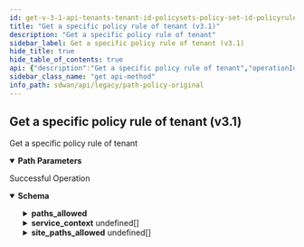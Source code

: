 ```yaml
---
id: get-v-3-1-api-tenants-tenant-id-policysets-policy-set-id-policyrules-policy-rule-id
title: "Get a specific policy rule of tenant (v3.1)"
description: "Get a specific policy rule of tenant"
sidebar_label: Get a specific policy rule of tenant (v3.1)
hide_title: true
hide_table_of_contents: true
api: {"description":"Get a specific policy rule of tenant","operationId":"get-v3.1-api-tenants-tenant_id-policysets-policy_set_id-policyrules-policy_rule_id","parameters":[{"description":"Tenant Id","in":"path","name":"tenant_id","required":true,"schema":{"description":"Tenant Id","type":"string"}},{"description":"Policy Set Id","in":"path","name":"policy_set_id","required":true,"schema":{"description":"Policy Set Id","type":"string"}},{"description":"Policy Rule Id","in":"path","name":"policy_rule_id","required":true,"schema":{"description":"Policy Rule Id","type":"string"}}],"responses":{"200":{"content":{"application/json":{"schema":{"properties":{"app_def_id":{"description":"App Def Id: Required(error = APP_DEF_ID_REQD: App def ID required.) Size(max = 30, error = APP_DEF_ID_EXCEEDS_LIMIT: App def ID exceeds limit., min = 0) Pattern(error = ID_HAS_INVALID_CHARS: ID has invalid chars., regexp = [0-9]*) ","type":"string"},"app_def_name":{"description":"App Def Name","type":"string"},"default_rule":{"description":"Default Rule: JsonIgnore(value = true) ","type":"boolean"},"description":{"description":"Description: Size(max = 256, error = POLICY_RULE_DESCRIPTION_EXCEEDS_LIMIT: Policy rule description exceeds limit., min = 0) ","type":"string"},"disabled":{"description":"Disabled","type":"boolean"},"disabled_reason":{"description":"Disabled Reason: Size(max = 5000, DISABLED_REASON_INVALID_0001, min = 0) ","type":"string"},"id":{"type":"string"},"inactive":{"description":"Inactive","type":"boolean"},"inactive_reason":{"description":"Inactive Reason: Size(max = 5000, INACTIVE_REASON_INVALID_0001, min = 0) ","type":"string"},"lan_network_ids":{"description":"Lan Network Ids","items":{"description":"Lan Network Ids","type":"string"},"type":"array"},"name":{"description":"Name: Required(error = POLICY_RULE_NAME_REQD: Policy rule name required.) Size(max = 128, error = POLICY_RULE_NAME_EXCEEDS_LIMIT: Policy rule name exceeds limit., min = 0) ","type":"string"},"network_context_id":{"description":"Network Context Id: Size(max = 30, error = NETWORK_CONTEXT_ID_EXCEEDS_LIMIT: Network context id exceeeds limit., min = 0) Pattern(error = ID_HAS_INVALID_CHARS: ID has invalid chars., regexp = [0-9]*) ","type":"string"},"paths_allowed":{"description":"Paths Allowed: Required(error = PATHS_ALLOWED_REQUIRED: Paths allowed is required.) Valid ","properties":{"active_paths":{"description":"Active Paths: Valid NotNull(error = NETWORKPOLICY_RULE_CONFIG_INVALID_ACTIVE_PATHS: Active paths can not be null or empty.) Size(max = 2147483647, error = NETWORKPOLICY_RULE_CONFIG_INVALID_ACTIVE_PATHS: Active paths can not be null or empty., min = 1) ","items":{"properties":{"label":{"description":"Label: Pattern(message = INVALID_PATH_LABEL, regexp = (public|private)-((([1-9])|([1-2][0-9])|(3[0-2]))|([*]))) ","type":"string"},"path_type":{"description":"Path Type: ValidateEnum(enumClass = classOf[PathType], message = INVALID_PATH_TYPE, nullAllowed = false) ","enum":["vpn","direct","servicelink"],"type":"string"}},"required":["path_type"]},"type":"array"},"backup_paths":{"description":"Backup Paths: Valid ","items":{"properties":{"label":{"description":"Label: Pattern(message = INVALID_PATH_LABEL, regexp = (public|private)-((([1-9])|([1-2][0-9])|(3[0-2]))|([*]))) ","type":"string"},"path_type":{"description":"Path Type: ValidateEnum(enumClass = classOf[PathType], message = INVALID_PATH_TYPE, nullAllowed = false) ","enum":["vpn","direct","servicelink"],"type":"string"}},"required":["path_type"]},"type":"array"},"l3_failure_paths":{"description":"L3 Failure Paths: Valid ","items":{"properties":{"label":{"description":"Label: Pattern(message = INVALID_PATH_LABEL, regexp = (public|private)-((([1-9])|([1-2][0-9])|(3[0-2]))|([*]))) ","type":"string"},"path_type":{"description":"Path Type: ValidateEnum(enumClass = classOf[PathType], message = INVALID_PATH_TYPE, nullAllowed = false) ","enum":["vpn","direct","servicelink"],"type":"string"}},"required":["path_type"]},"type":"array"}},"required":["active_paths"]},"policy_set_id":{"description":"Policy Set Id","type":"string"},"priority_num":{"description":"Priority Num","format":"int32","type":"integer"},"region":{"description":"Region","type":"string"},"service_context":{"description":"Service Context: Size(max = 2, error = SERVICECONTEXT_SIZE_EXCEEDED: Service context size exceeded., min = 0) Valid ","items":{"properties":{"active_service_label_id":{"description":"Active Service Label Id: Required(ACTIVE_SERVICE_LABEL_REQD) ","type":"string"},"active_service_label_type":{"description":"Active Service Label Type","enum":["CG_TRANSIT","NON_CG_TRANSIT","SASE"],"type":"string"},"backup_service_label_id":{"description":"Backup Service Label Id","type":"string"},"backup_service_label_type":{"description":"Backup Service Label Type","enum":["CG_TRANSIT","NON_CG_TRANSIT","SASE"],"type":"string"},"type":{"description":"Type: ValidateEnum(enumClass = classOf[ServiceContextType], message = Invalid enum string., nullAllowed = false) ","enum":["ALLOWED_TRANSIT","REQUIRED_TRANSIT"],"type":"string"}},"required":["active_service_label_id","type"]},"type":"array"},"site_paths_allowed":{"description":"Site Paths Allowed: JsonDeserialize(as = classOf[Void], builder = classOf[Void], contentAs = classOf[Void], contentConverter = classOf[Converter$None], contentUsing = classOf[JsonDeserializer$None], converter = classOf[Converter$None], keyAs = classOf[Void], keyUsing = classOf[KeyDeserializer$None], using = classOf[SiteWanPathDeSerializer]) ","items":{"properties":{"wn_name":{"description":"Wn Name","type":"string"},"wp_type":{"description":"Wp Type","enum":["DIRECT_PUBLIC_WAN","DIRECT_PRIVATE_WAN","VPN_ON_PUBLIC_WAN","VPN_ON_PRIVATE_WAN"],"type":"string"}}},"type":"array"},"tenant_id":{"description":"Tenant Id: NotNull Digits(fraction = 0, integer = 20, TENANT_ID_INVALID_0001) ","type":"string"}},"required":["paths_allowed","app_def_id","name","tenant_id"]}}},"description":"Successful Operation"}},"tags":["Path Policy Original"],"method":"get","path":"/v3.1/api/tenants/{tenant_id}/policysets/{policy_set_id}/policyrules/{policy_rule_id}","info":{"contact":{},"description":"List of APIs used to manage the original path policies rules.","title":"Path Policy Original","version":"Latest"},"postman":{"name":"Get a specific policy rule of tenant (v3.1)","description":{"content":"Get a specific policy rule of tenant","type":"text/plain"},"url":{"path":["v3.1","api","tenants",":tenant_id","policysets",":policy_set_id","policyrules",":policy_rule_id"],"host":["{{baseUrl}}"],"query":[],"variable":[{"disabled":false,"description":{"content":"(Required) Tenant Id","type":"text/plain"},"type":"any","value":"","key":"tenant_id"},{"disabled":false,"description":{"content":"(Required) Policy Set Id","type":"text/plain"},"type":"any","value":"","key":"policy_set_id"},{"disabled":false,"description":{"content":"(Required) Policy Rule Id","type":"text/plain"},"type":"any","value":"","key":"policy_rule_id"}]},"header":[{"key":"Accept","value":"application/json"}],"method":"GET"}}
sidebar_class_name: "get api-method"
info_path: sdwan/api/legacy/path-policy-original
---
```



## Get a specific policy rule of tenant (v3.1)



Get a specific policy rule of tenant

<details style={{"marginBottom":"1rem"}} data-collapsed={false} open={true}><summary style={{}}><strong>Path Parameters</strong></summary><div><ul><ParamsItem className={"paramsItem"} param={{"description":"Tenant Id","in":"path","name":"tenant_id","required":true,"schema":{"description":"Tenant Id","type":"string"}}}></ParamsItem><ParamsItem className={"paramsItem"} param={{"description":"Policy Set Id","in":"path","name":"policy_set_id","required":true,"schema":{"description":"Policy Set Id","type":"string"}}}></ParamsItem><ParamsItem className={"paramsItem"} param={{"description":"Policy Rule Id","in":"path","name":"policy_rule_id","required":true,"schema":{"description":"Policy Rule Id","type":"string"}}}></ParamsItem></ul></div></details><div><ApiTabs><TabItem label={"200"} value={"200"}><div>

Successful Operation

</div><div><MimeTabs groupId={"mime-type"}><TabItem label={"application/json"} value={"application/json"}><SchemaTabs groupId={"schema-tabs"}><TabItem label={"Schema"} value={"Schema"}><details style={{}} data-collapsed={false} open={true}><summary style={{"textAlign":"left"}}><strong>Schema</strong></summary><div style={{"textAlign":"left","marginLeft":"1rem"}}></div><ul style={{"marginLeft":"1rem"}}><SchemaItem collapsible={false} name={"app_def_id"} required={false} schemaDescription={"App Def Id: Required(error = APP_DEF_ID_REQD: App def ID required.) Size(max = 30, error = APP_DEF_ID_EXCEEDS_LIMIT: App def ID exceeds limit., min = 0) Pattern(error = ID_HAS_INVALID_CHARS: ID has invalid chars., regexp = [0-9]*) "} schemaName={"string"} qualifierMessage={undefined} defaultValue={undefined}></SchemaItem><SchemaItem collapsible={false} name={"app_def_name"} required={false} schemaDescription={"App Def Name"} schemaName={"string"} qualifierMessage={undefined} defaultValue={undefined}></SchemaItem><SchemaItem collapsible={false} name={"default_rule"} required={false} schemaDescription={"Default Rule: JsonIgnore(value = true) "} schemaName={"boolean"} qualifierMessage={undefined} defaultValue={undefined}></SchemaItem><SchemaItem collapsible={false} name={"description"} required={false} schemaDescription={"Description: Size(max = 256, error = POLICY_RULE_DESCRIPTION_EXCEEDS_LIMIT: Policy rule description exceeds limit., min = 0) "} schemaName={"string"} qualifierMessage={undefined} defaultValue={undefined}></SchemaItem><SchemaItem collapsible={false} name={"disabled"} required={false} schemaDescription={"Disabled"} schemaName={"boolean"} qualifierMessage={undefined} defaultValue={undefined}></SchemaItem><SchemaItem collapsible={false} name={"disabled_reason"} required={false} schemaDescription={"Disabled Reason: Size(max = 5000, DISABLED_REASON_INVALID_0001, min = 0) "} schemaName={"string"} qualifierMessage={undefined} defaultValue={undefined}></SchemaItem><SchemaItem collapsible={false} name={"id"} required={false} schemaDescription={undefined} schemaName={"string"} qualifierMessage={undefined} defaultValue={undefined}></SchemaItem><SchemaItem collapsible={false} name={"inactive"} required={false} schemaDescription={"Inactive"} schemaName={"boolean"} qualifierMessage={undefined} defaultValue={undefined}></SchemaItem><SchemaItem collapsible={false} name={"inactive_reason"} required={false} schemaDescription={"Inactive Reason: Size(max = 5000, INACTIVE_REASON_INVALID_0001, min = 0) "} schemaName={"string"} qualifierMessage={undefined} defaultValue={undefined}></SchemaItem><SchemaItem collapsible={false} name={"lan_network_ids"} required={false} schemaDescription={"Lan Network Ids"} schemaName={"string[]"} qualifierMessage={undefined} defaultValue={undefined}></SchemaItem><SchemaItem collapsible={false} name={"name"} required={false} schemaDescription={"Name: Required(error = POLICY_RULE_NAME_REQD: Policy rule name required.) Size(max = 128, error = POLICY_RULE_NAME_EXCEEDS_LIMIT: Policy rule name exceeds limit., min = 0) "} schemaName={"string"} qualifierMessage={undefined} defaultValue={undefined}></SchemaItem><SchemaItem collapsible={false} name={"network_context_id"} required={false} schemaDescription={"Network Context Id: Size(max = 30, error = NETWORK_CONTEXT_ID_EXCEEDS_LIMIT: Network context id exceeeds limit., min = 0) Pattern(error = ID_HAS_INVALID_CHARS: ID has invalid chars., regexp = [0-9]*) "} schemaName={"string"} qualifierMessage={undefined} defaultValue={undefined}></SchemaItem><SchemaItem collapsible={true} className={"schemaItem"}><details style={{}}><summary style={{}}><strong>paths_allowed</strong><span style={{"opacity":"0.6"}}> </span></summary><div style={{"marginLeft":"1rem"}}><div style={{"marginTop":".5rem","marginBottom":".5rem"}}>

Paths Allowed: Required(error = PATHS_ALLOWED_REQUIRED: Paths allowed is required.) Valid 

</div><SchemaItem collapsible={true} className={"schemaItem"}><details style={{}}><summary style={{}}><strong>active_paths</strong><span style={{"opacity":"0.6"}}> undefined[]</span></summary><div style={{"marginLeft":"1rem"}}><div style={{"marginTop":".5rem","marginBottom":".5rem"}}>

Active Paths: Valid NotNull(error = NETWORKPOLICY_RULE_CONFIG_INVALID_ACTIVE_PATHS: Active paths can not be null or empty.) Size(max = 2147483647, error = NETWORKPOLICY_RULE_CONFIG_INVALID_ACTIVE_PATHS: Active paths can not be null or empty., min = 1) 

</div><SchemaItem collapsible={false} name={"label"} required={false} schemaDescription={"Label: Pattern(message = INVALID_PATH_LABEL, regexp = (public|private)-((([1-9])|([1-2][0-9])|(3[0-2]))|([*]))) "} schemaName={"string"} qualifierMessage={undefined} defaultValue={undefined}></SchemaItem><SchemaItem collapsible={false} name={"path_type"} required={false} schemaDescription={"Path Type: ValidateEnum(enumClass = classOf[PathType], message = INVALID_PATH_TYPE, nullAllowed = false) "} schemaName={"string"} qualifierMessage={"**Possible values:** [`vpn`, `direct`, `servicelink`]"} defaultValue={undefined}></SchemaItem></div></details></SchemaItem><SchemaItem collapsible={true} className={"schemaItem"}><details style={{}}><summary style={{}}><strong>backup_paths</strong><span style={{"opacity":"0.6"}}> undefined[]</span></summary><div style={{"marginLeft":"1rem"}}><div style={{"marginTop":".5rem","marginBottom":".5rem"}}>

Backup Paths: Valid 

</div><SchemaItem collapsible={false} name={"label"} required={false} schemaDescription={"Label: Pattern(message = INVALID_PATH_LABEL, regexp = (public|private)-((([1-9])|([1-2][0-9])|(3[0-2]))|([*]))) "} schemaName={"string"} qualifierMessage={undefined} defaultValue={undefined}></SchemaItem><SchemaItem collapsible={false} name={"path_type"} required={false} schemaDescription={"Path Type: ValidateEnum(enumClass = classOf[PathType], message = INVALID_PATH_TYPE, nullAllowed = false) "} schemaName={"string"} qualifierMessage={"**Possible values:** [`vpn`, `direct`, `servicelink`]"} defaultValue={undefined}></SchemaItem></div></details></SchemaItem><SchemaItem collapsible={true} className={"schemaItem"}><details style={{}}><summary style={{}}><strong>l3_failure_paths</strong><span style={{"opacity":"0.6"}}> undefined[]</span></summary><div style={{"marginLeft":"1rem"}}><div style={{"marginTop":".5rem","marginBottom":".5rem"}}>

L3 Failure Paths: Valid 

</div><SchemaItem collapsible={false} name={"label"} required={false} schemaDescription={"Label: Pattern(message = INVALID_PATH_LABEL, regexp = (public|private)-((([1-9])|([1-2][0-9])|(3[0-2]))|([*]))) "} schemaName={"string"} qualifierMessage={undefined} defaultValue={undefined}></SchemaItem><SchemaItem collapsible={false} name={"path_type"} required={false} schemaDescription={"Path Type: ValidateEnum(enumClass = classOf[PathType], message = INVALID_PATH_TYPE, nullAllowed = false) "} schemaName={"string"} qualifierMessage={"**Possible values:** [`vpn`, `direct`, `servicelink`]"} defaultValue={undefined}></SchemaItem></div></details></SchemaItem></div></details></SchemaItem><SchemaItem collapsible={false} name={"policy_set_id"} required={false} schemaDescription={"Policy Set Id"} schemaName={"string"} qualifierMessage={undefined} defaultValue={undefined}></SchemaItem><SchemaItem collapsible={false} name={"priority_num"} required={false} schemaDescription={"Priority Num"} schemaName={"int32"} qualifierMessage={undefined} defaultValue={undefined}></SchemaItem><SchemaItem collapsible={false} name={"region"} required={false} schemaDescription={"Region"} schemaName={"string"} qualifierMessage={undefined} defaultValue={undefined}></SchemaItem><SchemaItem collapsible={true} className={"schemaItem"}><details style={{}}><summary style={{}}><strong>service_context</strong><span style={{"opacity":"0.6"}}> undefined[]</span></summary><div style={{"marginLeft":"1rem"}}><div style={{"marginTop":".5rem","marginBottom":".5rem"}}>

Service Context: Size(max = 2, error = SERVICECONTEXT_SIZE_EXCEEDED: Service context size exceeded., min = 0) Valid 

</div><SchemaItem collapsible={false} name={"active_service_label_id"} required={false} schemaDescription={"Active Service Label Id: Required(ACTIVE_SERVICE_LABEL_REQD) "} schemaName={"string"} qualifierMessage={undefined} defaultValue={undefined}></SchemaItem><SchemaItem collapsible={false} name={"active_service_label_type"} required={false} schemaDescription={"Active Service Label Type"} schemaName={"string"} qualifierMessage={"**Possible values:** [`CG_TRANSIT`, `NON_CG_TRANSIT`, `SASE`]"} defaultValue={undefined}></SchemaItem><SchemaItem collapsible={false} name={"backup_service_label_id"} required={false} schemaDescription={"Backup Service Label Id"} schemaName={"string"} qualifierMessage={undefined} defaultValue={undefined}></SchemaItem><SchemaItem collapsible={false} name={"backup_service_label_type"} required={false} schemaDescription={"Backup Service Label Type"} schemaName={"string"} qualifierMessage={"**Possible values:** [`CG_TRANSIT`, `NON_CG_TRANSIT`, `SASE`]"} defaultValue={undefined}></SchemaItem><SchemaItem collapsible={false} name={"type"} required={false} schemaDescription={"Type: ValidateEnum(enumClass = classOf[ServiceContextType], message = Invalid enum string., nullAllowed = false) "} schemaName={"string"} qualifierMessage={"**Possible values:** [`ALLOWED_TRANSIT`, `REQUIRED_TRANSIT`]"} defaultValue={undefined}></SchemaItem></div></details></SchemaItem><SchemaItem collapsible={true} className={"schemaItem"}><details style={{}}><summary style={{}}><strong>site_paths_allowed</strong><span style={{"opacity":"0.6"}}> undefined[]</span></summary><div style={{"marginLeft":"1rem"}}><div style={{"marginTop":".5rem","marginBottom":".5rem"}}>

Site Paths Allowed: JsonDeserialize(as = classOf[Void], builder = classOf[Void], contentAs = classOf[Void], contentConverter = classOf[Converter$None], contentUsing = classOf[JsonDeserializer$None], converter = classOf[Converter$None], keyAs = classOf[Void], keyUsing = classOf[KeyDeserializer$None], using = classOf[SiteWanPathDeSerializer]) 

</div><SchemaItem collapsible={false} name={"wn_name"} required={false} schemaDescription={"Wn Name"} schemaName={"string"} qualifierMessage={undefined} defaultValue={undefined}></SchemaItem><SchemaItem collapsible={false} name={"wp_type"} required={false} schemaDescription={"Wp Type"} schemaName={"string"} qualifierMessage={"**Possible values:** [`DIRECT_PUBLIC_WAN`, `DIRECT_PRIVATE_WAN`, `VPN_ON_PUBLIC_WAN`, `VPN_ON_PRIVATE_WAN`]"} defaultValue={undefined}></SchemaItem></div></details></SchemaItem><SchemaItem collapsible={false} name={"tenant_id"} required={false} schemaDescription={"Tenant Id: NotNull Digits(fraction = 0, integer = 20, TENANT_ID_INVALID_0001) "} schemaName={"string"} qualifierMessage={undefined} defaultValue={undefined}></SchemaItem></ul></details></TabItem><TabItem label={"Example (from schema)"} value={"Example (from schema)"}><ResponseSamples responseExample={"{\n  \"app_def_id\": \"string\",\n  \"app_def_name\": \"string\",\n  \"default_rule\": true,\n  \"description\": \"string\",\n  \"disabled\": true,\n  \"disabled_reason\": \"string\",\n  \"id\": \"string\",\n  \"inactive\": true,\n  \"inactive_reason\": \"string\",\n  \"lan_network_ids\": [\n    \"string\"\n  ],\n  \"name\": \"string\",\n  \"network_context_id\": \"string\",\n  \"paths_allowed\": {\n    \"active_paths\": [\n      {\n        \"label\": \"string\",\n        \"path_type\": \"vpn\"\n      }\n    ],\n    \"backup_paths\": [\n      {\n        \"label\": \"string\",\n        \"path_type\": \"vpn\"\n      }\n    ],\n    \"l3_failure_paths\": [\n      {\n        \"label\": \"string\",\n        \"path_type\": \"vpn\"\n      }\n    ]\n  },\n  \"policy_set_id\": \"string\",\n  \"priority_num\": 0,\n  \"region\": \"string\",\n  \"service_context\": [\n    {\n      \"active_service_label_id\": \"string\",\n      \"active_service_label_type\": \"CG_TRANSIT\",\n      \"backup_service_label_id\": \"string\",\n      \"backup_service_label_type\": \"CG_TRANSIT\",\n      \"type\": \"ALLOWED_TRANSIT\"\n    }\n  ],\n  \"site_paths_allowed\": [\n    {\n      \"wn_name\": \"string\",\n      \"wp_type\": \"DIRECT_PUBLIC_WAN\"\n    }\n  ],\n  \"tenant_id\": \"string\"\n}"} language={"json"}></ResponseSamples></TabItem></SchemaTabs></TabItem></MimeTabs></div></TabItem></ApiTabs></div>
      